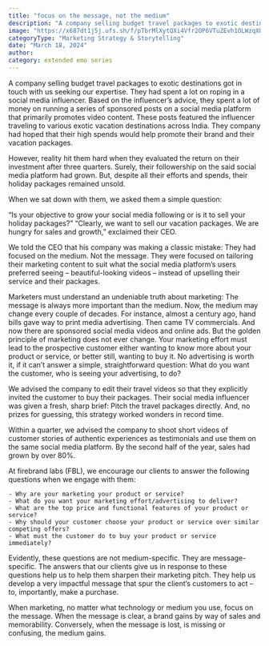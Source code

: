 ```yaml
---
title: "focus on the message, not the medium"
description: "A company selling budget travel packages to exotic destinations got in touch with us seeking our expertise."
image: "https://x687dt1j5j.ufs.sh/f/pTbrMlXytQXi4Vfr2OP6VTuZEvh1OLWzqXU8eYrjcfN4Fbkg"
categoryType: "Marketing Strategy & Storytelling"
date: "March 18, 2024"
author:
category: extended emo series
---
```


A company selling budget travel packages to exotic destinations got in touch with us seeking our expertise. They had spent a lot on roping in a social media influencer. Based on the influencer’s advice, they spent a lot of money on running a series of sponsored posts on a social media platform that primarily promotes video content. These posts featured the influencer traveling to various exotic vacation destinations across India. They company had hoped that their high spends would help promote their brand and their vacation packages.

However, reality hit them hard when they evaluated the return on their investment after three quarters. Surely, their followership on the said social media platform had grown. But, despite all their efforts and spends, their holiday packages remained unsold.

When we sat down with them, we asked them a simple question:

“Is your objective to grow your social media following or is it to sell your holiday packages?”
“Clearly, we want to sell our vacation packages. We are hungry for sales and
growth,” exclaimed their CEO.

We told the CEO that his company was making a classic mistake: They had focused on the medium. Not the message. They were focused on tailoring their marketing content to suit what the social media platform’s users preferred seeing – beautiful-looking videos – instead of upselling their service and their packages.

Marketers must understand an undeniable truth about marketing: The message is always more important than the medium. Now, the medium may change every couple of decades. For instance, almost a century ago, hand bills gave way to print media advertising. Then came TV commercials. And now there are sponsored social media videos and online ads. But the golden principle of marketing does not ever change. Your marketing effort must lead to the prospective customer either wanting to know more about your product or service, or better still, wanting to buy it. No advertising is worth it, if it can’t answer a simple, straightforward question: What do you want the customer, who is seeing your advertising, to do?

We advised the company to edit their travel videos so that they explicitly invited the customer to buy their packages. Their social media influencer was given a fresh, sharp brief: Pitch the travel packages directly. And, no prizes for guessing, this strategy worked wonders in record time.

Within a quarter, we advised the company to shoot short videos of customer stories of authentic experiences as testimonials and use them on the same social media platform. By the second half of the year, sales had grown by over 80%.

At firebrand labs (FBL), we encourage our clients to answer the following questions when we engage with them:

    - Why are your marketing your product or service?
    - What do you want your marketing effort/advertising to deliver?
    - What are the top price and functional features of your product or service?
    - Why should your customer choose your product or service over similar competing offers?
    - What must the customer do to buy your product or service immediately?

Evidently, these questions are not medium-specific. They are message-specific. The answers that our clients give us in response to these questions help us to help them sharpen their marketing pitch. They help us develop a very
impactful message that spur the client’s customers to act – to, importantly, make a purchase.

When marketing, no matter what technology or medium you use, focus on the message. When the message is clear, a brand gains by way of sales and memorability. Conversely, when the message is lost, is missing or confusing, the medium gains.
